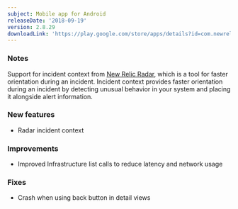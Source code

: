 ```yaml
---
subject: Mobile app for Android
releaseDate: '2018-09-19'
version: 2.8.29
downloadLink: 'https://play.google.com/store/apps/details?id=com.newrelic.rpm'
---
```


### Notes

Support for incident context from [New Relic Radar](https://docs.newrelic.com/docs/radar/new-relic-radar/getting-started/introduction-radar), which is a tool for faster orientation during an incident. Incident context provides faster orientation during an incident by detecting unusual behavior in your system and placing it alongside alert information.

### New features

* Radar incident context

### Improvements

* Improved Infrastructure list calls to reduce latency and network usage

### Fixes

* Crash when using back button in detail views
